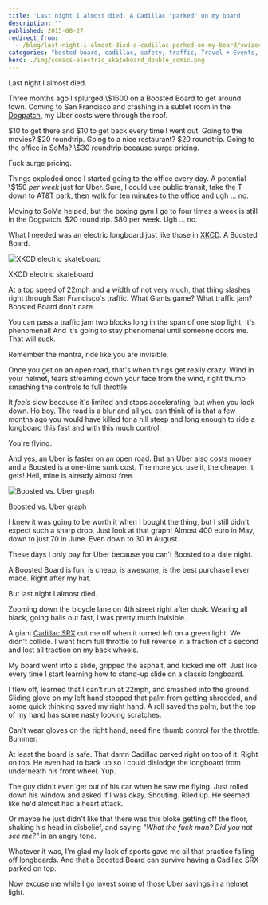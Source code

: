 ```yaml
---
title: 'Last night I almost died. A Cadillac "parked" on my board'
description: ""
published: 2015-08-27
redirect_from:
  - /blog/last-night-i-almost-died-a-cadillac-parked-on-my-board/swizec/6725
categories: "bosted board, cadillac, safety, traffic, Travel + Events, uber"
hero: ./img/comics-electric_skateboard_double_comic.png
---
```


Last night I almost died.

Three months ago I splurged \\\$1600 on a Boosted Board to get around town. Coming to San Francisco and crashing in a sublet room in the [Dogpatch](http://en.wikipedia.org/wiki/Dogpatch "Dogpatch"), my Uber costs were through the roof.

$10 to get there and $10 to get back every time I went out. Going to the movies? $20 roundtrip. Going to a nice restaurant? $20 roundtrip. Going to the office in SoMa? \\\$30 roundtrip because surge pricing.

Fuck surge pricing.

Things exploded once I started going to the office every day. A potential \\\$150 _per week_ just for Uber. Sure, I could use public transit, take the T down to AT&T park, then walk for ten minutes to the office and ugh ... no.

Moving to SoMa helped, but the boxing gym I go to four times a week is still in the Dogpatch. $20 roundtrip. $80 per week. Ugh ... no.

What I needed was an electric longboard just like those in [XKCD](http://en.wikipedia.org/wiki/Xkcd "Xkcd"). A Boosted Board.

![XKCD electric skateboard](./img/comics-electric_skateboard_double_comic.png)

XKCD electric skateboard

At a top speed of 22mph and a width of not very much, that thing slashes right through San Francisco's traffic. What Giants game? What traffic jam? Boosted Board don't care.

You can pass a traffic jam two blocks long in the span of one stop light. It's phenomenal! And it's going to stay phenomenal until someone doors me. That will suck.

Remember the mantra, ride like you are invisible.

Once you get on an open road, that's when things get really crazy. Wind in your helmet, tears streaming down your face from the wind, right thumb smashing the controls to full throttle.

It _feels_ slow because it's limited and stops accelerating, but when you look down. Ho boy. The road is a blur and all you can think of is that a few months ago you would have killed for a hill steep and long enough to ride a longboard this fast and with this much control.

You're flying.

And yes, an Uber is faster on an open road. But an Uber also costs money and a Boosted is a one-time sunk cost. The more you use it, the cheaper it gets! Hell, mine is already almost free.

![Boosted vs. Uber graph](./img/NCCUdM4.png)

Boosted vs. Uber graph

I knew it was going to be worth it when I bought the thing, but I still didn't expect such a sharp drop. Just look at that graph! Almost 400 euro in May, down to just 70 in June. Even down to 30 in August.

These days I only pay for Uber because you can't Boosted to a date night.

A Boosted Board is fun, is cheap, is awesome, is the best purchase I ever made. Right after my hat.

But last night I almost died.

Zooming down the bicycle lane on 4th street right after dusk. Wearing all black, going balls out fast, I was pretty much invisible.

A giant [Cadillac SRX](http://en.wikipedia.org/wiki/Cadillac_SRX "Cadillac SRX") cut me off when it turned left on a green light. We didn't collide. I went from full throttle to full reverse in a fraction of a second and lost all traction on my back wheels.

My board went into a slide, gripped the asphalt, and kicked me off. Just like every time I start learning how to stand-up slide on a classic longboard.

I flew off, learned that I can't run at 22mph, and smashed into the ground. Sliding glove on my left hand stopped that palm from getting shredded, and some quick thinking saved my right hand. A roll saved the palm, but the top of my hand has some nasty looking scratches.

Can't wear gloves on the right hand, need fine thumb control for the throttle. Bummer.

At least the board is safe. That damn Cadillac parked right on top of it. Right on top. He even had to back up so I could dislodge the longboard from underneath his front wheel. Yup.

The guy didn't even get out of his car when he saw me flying. Just rolled down his window and asked if I was okay. Shouting. Riled up. He seemed like he'd almost had a heart attack.

Or maybe he just didn't like that there was this bloke getting off the floor, shaking his head in disbelief, and saying _"What the fuck man? Did you not see me?"_ in an angry tone.

Whatever it was, I'm glad my lack of sports gave me all that practice falling off longboards. And that a Boosted Board can survive having a Cadillac SRX parked on top.

Now excuse me while I go invest some of those Uber savings in a helmet light.

